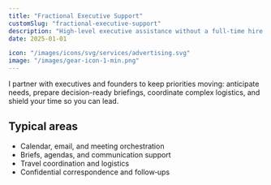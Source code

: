 ```yaml
---
title: "Fractional Executive Support"
customSlug: "fractional-executive-support"
description: "High-level executive assistance without a full-time hire: calendars, travel, briefings, correspondence, and proactive day-to-day execution."
date: 2025-01-01

icon: "/images/icons/svg/services/advertising.svg"
image: "/images/gear-icon-1-min.png"
---
```


I partner with executives and founders to keep priorities moving: anticipate needs, prepare decision-ready briefings, coordinate complex logistics, and shield your time so you can lead.

## Typical areas

- Calendar, email, and meeting orchestration
- Briefs, agendas, and communication support
- Travel coordination and logistics
- Confidential correspondence and follow‑ups

